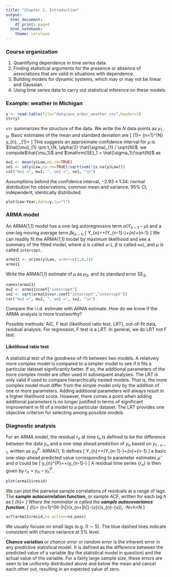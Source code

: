 ```yaml
---
title: "Chapter 1. Introduction"
output:
  html_document:
    df_print: paged
  html_notebook:
    theme: cerulean
---
```


### Course organization
1. Quantifying dependence in time series data.
2. Finding statistical arguments for the presence or absence of associations that are valid in situations with dependence.
3. Building models for dynamic systems, which may or may not be linear and Gaussian.
4. Using time series data to carry out statistical inference on these models.

### Example: weather in Michigan
```r
y <- read.table(file="data/ann_arbor_weather.csv",header=1)
str(y)
```

`str` summarizes the structure of the data. We write the $N$ data points as $y_{1: N}$. Basic estimates of the mean and standard deviation are
\[
\hat{\mu}_{1}=\frac{1}{N} \sum_{n=1}^{N} y_{n}, \quad \hat{\sigma}_{1}=\sqrt{\frac{1}{N-1} \sum_{n=1}^{N}\left(y_{n}-\hat{\mu}_{1}\right)^{2}}
\]
This suggests an approximate confidence interval for $\mu$ is $\hat{\mu}_{1} \pm t_{N, \alpha/2} \hat{\sigma}_{1} / \sqrt{N}$.
we compute$\hat{\mu_1}$ and $\mathrm{SE}_1 = \hat{\sigma_1}/\sqrt{N}$ as
```r
mu1 <- mean(y$Low,na.rm=TRUE)
se1 <- sd(y$Low,na.rm=TRUE)/sqrt(sum(!is.na(y$Low)))
cat("mu1 =", mu1, ", se1 =", se1, "\n")
```

Assumptions behind the confidence interval, $-2.93 \pm 1.34$: normal distribution for observations, common mean and variance, $95\%$ CI, independent, identically distributed.
```r
plot(Low~Year,data=y,ty="l")
```

### ARMA model
An ARMA(1,1) model has a one-lag autoregressive term $\alpha\left(Y_{n-1}-\mu\right)$ and a one-lag moving average term $\beta \epsilon_{n-1}$,
\[
Y_{n}=\mu+\alpha\left(Y_{n-1}-\mu\right)+\epsilon_{n}+\beta \epsilon_{n-1}
\]
We can readily fit the ARMA(1,1) model by maximum likelihood and see a summary of the fitted model, where $\alpha$ is called `ar1`, $\beta$ is called `ma1`, and $\mu$ is called `intercept`.
```r
arma11 <- arima(y$Low, order=c(1,0,1))
arma11
```

Write the ARMA(1,1) estimate of $\mu$ as $\mu_2$, and its standard error $\mathrm{SE}_2$,
```r
names(arma11)
mu2 <- arma11$coef["intercept"]
se2 <- sqrt(arma11$var.coef["intercept","intercept"])
cat("mu2 =", mu2, ", se2 =", se2, "\n")
```

Compare the i.i.d. estimate with ARMA estimate. How do we know if the ARMA analysis is more trustworthy?

Possible methods: AIC, F test (likelihood ratio test, LRT), out-of-fit data, residual analysis. For regression, F test is a LRT. In general, we do LRT not F test.

#### Likelihood ratio test
A statistical test of the goodness-of-fit between two models. A relatively more complex model is compared to a simpler model to see if it fits a particular dataset significantly better. If so, the additional parameters of the more complex model are often used in subsequent analyses. The LRT is only valid if used to compare hierarchically nested models. That is, the more complex model must differ from the simple model only by the addition of one or more parameters. Adding additional parameters will always result in a higher likelihood score. However, there comes a point when adding additional parameters is no longer justified in terms of significant improvement in fit of a model to a particular dataset. The LRT provides one objective criterion for selecting among possible models.

### Diagnostic analysis
For an ARMA model, the residual $r_n$ at time $t_n$ is defined to be the difference between the data $y_n$ and a one-step ahead prediction of $y_n$ based on $y_{1:n-1}$, written as $y_N^P$. ARMA(1, 1) defines
\[
Y_{n}=\mu+\alpha\left(Y_{n-1}-\mu\right)+\epsilon_{n}+\beta \epsilon_{n-1}
\]
a basic one-step-ahead predicted value corresponding to parameter estimates $\hat\mu$ and $\hat\alpha$ could be
\[
y_{n}^{P}=\hat{\mu}+\hat{\alpha}\left(y_{n-1}-\hat{\mu}\right)
\]
A residual time series $\{r_n\}$ is then given by $r_{n}=y_{n}-y_{n}^{P}$.
```r
plot(arma11$resid)
```

We can plot the pairwise sample correlations of residuals at a range of lags. The **sample autocorrelation function**, or sample ACF, written for each lag $h$ as
\[
\hat{\rho}_{h}=\frac{\frac{1}{N} \sum_{n=1}^{N-h} r_{n} r_{n+h}}{\frac{1}{N} \sum_{n=1}^{N} r_{n}^{2}}
\]
Where the nominator is called the **sample autocovariance function**,
\[
\hat{\gamma}(h)=\frac{1}{N} \sum_{n=1}^{N-|h|}\left(x_{n+|h|}-\bar{x}\right)\left(x_{n}-\bar{x}\right), \quad \text { for }-N<h<N
\]
```r
acf(arma11$resid,na.action=na.pass)
```

We usually focuse on small lags (e.g. $0\sim5$). The blue dashed lines indicate consistent with chance variance at $5\%$ level. 

**Chance variation** or *chance error* or *random error* is the inherent error in any predictive statistical model. It is defined as the difference between the predicted value of a variable (by the statistical model in question) and the actual value of the variable. For a fairly large sample size, these errors are seen to be uniformly distributed above and below the mean and cancel each other out, resulting in an expected value of zero.





